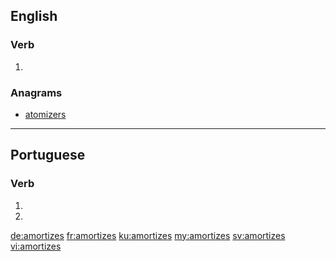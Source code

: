 ==English==

===Verb===
{{head|en}}

# {{en-third-person singular of|amortize}}

===Anagrams===
* [[atomizers]]

----

==Portuguese==

===Verb===
{{pt-verb-form}}

# {{conjugation of|amortizar||2|s|present|subjunctive|lang=pt}}
# {{conjugation of|amortizar||2|s|negative|imperative|lang=pt}}

[[de:amortizes]]
[[fr:amortizes]]
[[ku:amortizes]]
[[my:amortizes]]
[[sv:amortizes]]
[[vi:amortizes]]